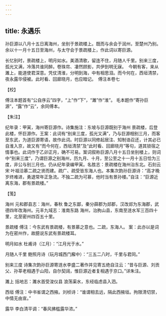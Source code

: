 ```yaml
---
---
---
```

title: 永遇乐
---







孙巨源以八月十五日离海州，坐别于景疏楼上。既而与余会于润州，至楚州乃别。余以十一月十五日至海州，与太守会于景疏楼上，作此词以寄巨源。

长忆别时，景疏楼上，明月如水。美酒清歌，留连不住，月随人千里。别来三度，孤光又满，冷落共谁同醉。卷珠帘、凄然顾影，共伊到明无寐。　今朝有客，来从濉上，能道使君深意。凭仗清淮，分明到海，中有相思泪。而今何在，西垣清禁，夜永露华侵被。此时看、回廊晓月，也应暗记。　傅注本卷七





【校】


傅注本题首有“公自序云”四字，“上”作“下”，“濉”作“淮”。 毛本题作“寄孙巨源”，“露”作“云”，余同傅本。





【朱注】


纪年录：甲寅，海州寄巨源作。诗集施注：东坡与巨源既别于海州 景疏楼，后登此楼，怀巨源作。王案：此词有“别来三度，孤光又满”，乃与巨源相别三月，而客至东武，为道巨源寄语，故作此词。时巨源以同修起居注、知制诰召还，计其必已自淮入京，故又有“而今何在，西垣清禁”及“此时看、回廊晓月”等句，道其锁宿之情事也。此词作于乙卯正月，确不可易。案词叙称巨源八月十五日坐别楼上，则词中“别来三度”，乃谓巨源之别海州，历九月、十月，至公至之十一月十五日恰为三度，非公与别三月也。仍从纪年录编甲寅。名胜志：景疏楼在海州治东北。石刻云宋 叶祖洽慕二疏之贤而建。疏广、疏受皆东海人也。本集次韵孙巨源诗：“高才晚岁终难进，勇退常年正急流。不独二疏为可慕，他时当有景孙楼。”自注：“巨源近离东海，郡有景疏楼。”





【笺】


海州 元和郡县志：海州，春秋 鲁之东鄙，秦分薛郡为郯郡，汉改郯为东海郡，武德四年改海州。元丰九域志：淮南东路 海州，治朐山县，东南至涟水军三百四十里，北至密州四百五十里。

景疏楼 傅注：今东武有景疏楼，有景慕之意也。二疏，东海人。 案：此亦以是词为在密州作，故臆说东武有景疏楼耳。

明月如水 杜甫诗（江月）：“江月光于水。”

月随人千里 鲍照月诗（玩月城西门廨中）：“三五二八时，千里与君同。”

别来三度 诗集次韵孙巨源寄涟水李盛二著作并见寄五绝自注云：“昔与巨源、刘贡父、孙莘老相遇于山阳，自尔契阔，惟巨源近者复相遇于京口。”详朱注。

濉上 括地志：濉水首受浚仪县 浪荡渠水，东经临虑县入泗。

西垣 傅注：中书省谓之西掖。刘桢诗：“谁谓相去远，隔此西掖垣。拘限清切禁，中情无由宣。”

露华 李白清平调：“春风拂槛露华浓。”